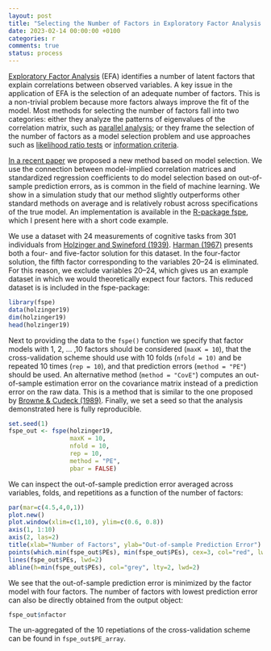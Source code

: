 ```yaml
---
layout: post
title: "Selecting the Number of Factors in Exploratory Factor Analysis via out-of-sample Prediction Errors"
date: 2023-02-14 00:00:00 +0100
categories: r
comments: true
status: process
---
```


[Exploratory Factor Analysis](https://en.wikipedia.org/wiki/Exploratory_factor_analysis) (EFA) identifies a number of latent factors that explain correlations between observed variables. A key issue in the application of EFA is the selection of an adequate number of factors. This is a non-trivial problem because more factors always improve the fit of the model. Most methods for selecting the number of factors fall into two categories: either they analyze the patterns of eigenvalues of the correlation matrix, such as [parallel analysis](https://en.wikipedia.org/wiki/Parallel_analysis); or they frame the selection of the number of factors as a model selection problem and use approaches such as [likelihood ratio tests](https://en.wikipedia.org/wiki/Likelihood-ratio_test) or [information criteria](https://en.wikipedia.org/wiki/Model_selection#Criteria).

[In a recent paper](https://psycnet.apa.org/fulltext/2023-13984-001.html) we proposed a new method based on model selection. We use the connection between model-implied correlation matrices and standardized regression coefficients to do model selection based on out-of-sample prediction errors, as is common in the field of machine learning. We show in a simulation study that our method slightly outperforms other standard methods on average and is relatively robust across specifications of the true model. An implementation is available in the [R-package fspe](https://cran.r-project.org/web/packages/fspe/index.html), which I present here with a short code example.

We use a dataset with 24 measurements of cognitive tasks from 301 individuals from [Holzinger and Swineford (1939)](https://psycnet.apa.org/record/1939-04445-001). [Harman (1967)](https://books.google.com/books?hl=en&lr=&id=e-vMN68C3M4C&oi=fnd&pg=PR15&dq=Harman,+H.+H.+(1967).+Modern+factor+analysis.+University+of+Chicago+Press.&ots=t6OpGtgX1C&sig=AxyxKKP9Aj7y9vhIJotRfBkQamM) presents both a four- and five-factor solution for this dataset. In the four-factor solution, the fifth factor corresponding to the variables 20–24 is eliminated. For this reason, we exclude variables 20–24, which gives us an example dataset in which we would theoretically expect four factors. This reduced dataset is is included in the fspe-package:

```r
library(fspe)
data(holzinger19)
dim(holzinger19)
head(holzinger19)
```
Next to providing the data to the `fspe()` function we specify that factor models with 1, 2, ... ,10 factors should be considered (`maxK = 10`), that the cross-validation scheme should use with 10 folds (`nfold = 10)` and be repeated 10 times (`rep = 10`), and that prediction errors (`method = "PE"`) should be used. An alternative method (`method = "CovE"`) computes an out-of-sample estimation error on the covariance matrix instead of a prediction error on the raw data. This is a method that is similar to the one proposed by [Browne & Cudeck (1989)](https://www.tandfonline.com/doi/abs/10.1207/s15327906mbr2404_4). Finally, we set a seed so that the analysis demonstrated here is fully reproducible. 


```r
set.seed(1)
fspe_out <- fspe(holzinger19,
                 maxK = 10,
                 nfold = 10,
                 rep = 10,
                 method = "PE", 
                 pbar = FALSE)
```

We can inspect the out-of-sample prediction error averaged across variables, folds, and repetitions as a function of the number of factors:

```r
par(mar=c(4.5,4,0,1))
plot.new()
plot.window(xlim=c(1,10), ylim=c(0.6, 0.8))
axis(1, 1:10)
axis(2, las=2)
title(xlab="Number of Factors", ylab="Out-of-sample Prediction Error")
points(which.min(fspe_out$PEs), min(fspe_out$PEs), cex=3, col="red", lwd=2)
lines(fspe_out$PEs, lwd=2)
abline(h=min(fspe_out$PEs), col="grey", lty=2, lwd=2)
```
We see that the out-of-sample prediction error is minimized by the factor model with four factors. The number of factors with lowest prediction error can also be directly obtained from the output object:

```r
fspe_out$nfactor
```

The un-aggregated of the 10 repetiations of the cross-validation scheme can be found in `fspe_out$PE_array`.








